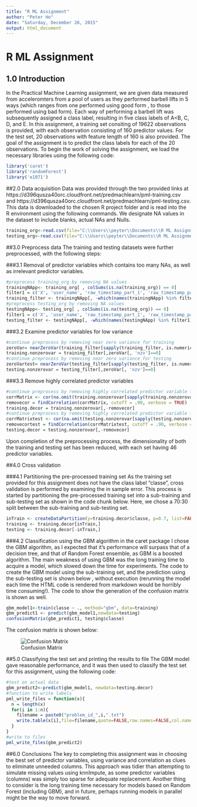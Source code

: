 ```yaml
---
title: "R ML Assignment"
author: "Peter Ho"
date: "Saturday, December 26, 2015"
output: html_document
---
```

# R ML Assignment

## 1.0 Introduction
In the Practical Machine Learning assignment, we are given data measured from acceleromters from a pool of users as they performed barbell lifts in 5 ways (which ranges from one performed using good form , to those performed using bad form). Each way of performing a barbell lift was subsequently assigned a class label, resulting in five class labels of A<B, C, D, and E. In this assignment, a training set consiting of 19622 observations is provided, with each observation consisting of 160 predictor values. For the test set, 20 observations with feature length  of 160 is also provided. The goal of the assignment is to predict the class labels for each of the 20 observations. To begin the work of solving the assignment, we load the necessary libraries using the following code:
```r
library('caret')
library('randomForest')
library('e1071')
```


##2.0 Data acquisition
Data was provided through the two provided links at https://d396qusza40orc.cloudfront.net/predmachlearn/pml-training.csv and https://d396qusza40orc.cloudfront.net/predmachlearn/pml-testing.csv. This data is downloaded to the chosen R project folder and is read into the R environment using the following commands. We designate NA values in the dataset to include blanks, actual NAs and Nulls.
```r
training_org<-read.csv(file="C:\\Users\\peyter\\Documents\\R ML Assignment\\pml-training.csv",na.strings=c("", "NA", "NULL"))
testing_org<-read.csv(file="C:\\Users\\peyter\\Documents\\R ML Assignment\\pml-testing.csv",na.strings=c("", "NA", "NULL"))
```

##3.0 Preprocess data
The training and testing datasets were further preprocessed, with the following steps:

###3.1 Removal of predictor variables which contains too many NAs, as well as irrelevant predictor variables.
```r
#preprocess training_org by removing NA values
trainingNApp<- training_org[ , colSums(is.na(training_org)) == 0]
filter1 = c('X', 'user_name', 'raw_timestamp_part_1', 'raw_timestamp_part_2', 'cvtd_timestamp', 'new_window', 'num_window')
training_filter <- trainingNApp[, -which(names(trainingNApp) %in% filter1)]
#preprocess testing_org by removing NA values
testingNApp<- testing_org[ , colSums(is.na(testing_org)) == 0]
filter1 = c('X', 'user_name', 'raw_timestamp_part_1', 'raw_timestamp_part_2', 'cvtd_timestamp', 'new_window', 'num_window')
testing_filter <- testingNApp[, -which(names(testingNApp) %in% filter1)]
```

###3.2 Examine predictor variables for low variance
```r
#continue preprocess by removing near zero variance for training
zeroVar= nearZeroVar(training_filter[sapply(training_filter, is.numeric)], saveMetrics = TRUE)
training.nonzerovar = training_filter[,zeroVar[, 'nzv']==0]
#continue preprocess by removing near zero variance for testing
zeroVartest= nearZeroVar(testing_filter[sapply(testing_filter, is.numeric)], saveMetrics = TRUE)
testing.nonzerovar = testing_filter[,zeroVar[, 'nzv']==0]
```

###3.3 Remove highly correlated predictor variables
```r
#continue preprocess by removing highly correlated predictor variable for training
corrMatrix <- cor(na.omit(training.nonzerovar[sapply(training.nonzerovar, is.numeric)]))
removecor = findCorrelation(corrMatrix, cutoff = .90, verbose = TRUE)
training.decor = training.nonzerovar[,-removecor]
#continue preprocess by removing highly correlated predictor variable for testing
corrMatrixtest <- cor(na.omit(testing.nonzerovar[sapply(testing.nonzerovar, is.numeric)]))
removecortest = findCorrelation(corrMatrixtest, cutoff = .90, verbose = TRUE)
testing.decor = testing.nonzerovar[,-removecor]
```

Upon completion of the preprocessing process, the dimensionality of both the training and testing set has been reduced, with each set having 46 predictor variables.

##4.0 Cross validation

###4.1 Partitioning the pre-processed training set
As the training set provided for this assignment does not have the class label "classe", cross validation is performed by examining the in sample error. This process is started by partitioning the pre-processed training set into a sub-training and sub-testing set as shown in the code chunk below. Here, we chose a 70:30 split between the sub-training and sub-testing set.
```r
inTrain <- createDataPartition(y=training.decor$classe, p=0.7, list=FALSE)
training <- training.decor[inTrain,]
testing <- training.decor[-inTrain,]
```

###4.2 Classification using the GBM algorithm in the caret package
I chose the GBM algorithm, as I expected that it's performance will surpass that of a decision tree, and that of Random Forest ensemble, as GBM is a boosted algorithm. The main weakness of using GBM was the long training time to acquire a model, which slowed down the time for experiments. The code to create the GBM model using the sub-training set, and the prediction using the sub-testing set is shown below , without execution (rerunning the model each time the HTML code is rendered from markdown would be horribly time consuming!). The code to show the generation of the confusion matrix is shown as well.
```r
gbm_model1<-train(classe ~ ., method="gbm", data=training)
gbm_predict1 <- predict(gbm_model1,newdata=testing)
confusionMatrix(gbm_predict1, testing$classe)
```

The confusion matrix is shown below:

![Confusion Matrix](ConfusionMatrix1.jpg)

##5.0 Classifying the test set and printing the results to file
The GBM model gave reasonable performance, and it was then used to classify the test set for this assignment, using the following code:
```r
#test on actual data
gbm_predict2<-predict(gbm_model1, newdata=testing.decor)
#function to write labels
pml_write_files = function(x){
  n = length(x)
  for(i in 1:n){
    filename = paste0("problem_id_",i,".txt")
    write.table(x[i],file=filename,quote=FALSE,row.names=FALSE,col.names=FALSE)
  }
}
#write to files
pml_write_files(gbm_predict2)
```

##6.0 Conclusions
The key to completing this assignment was in choosing the best set of predictor variables, using variance and correlation as clues to eliminate unneeded columns. This approach was tidier than attempting to simulate missing values using knnImpute, as some predictor variables (columns) was simply too sparse for adequate replacement. 
Another thing to consider is the long training time necessary for models based on Random Forest (including GBM), and in future, perhaps running models in parallel might be the way to move forward.

